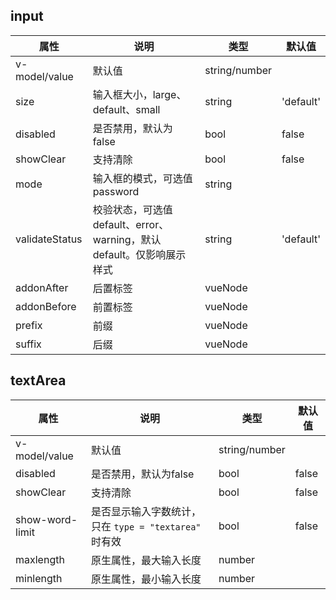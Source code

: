 
<Meta title="输入类/输入框 Input/API 参考" />

## input

| 属性           | 说明                                                         | 类型          | 默认值    |
| -------------- | ------------------------------------------------------------ | ------------- | --------- |
| v-model/value  | 默认值                                                       | string/number |           |
| size           | 输入框大小，large、default、small                            | string        | 'default' |
| disabled       | 是否禁用，默认为false                                        | bool          | false     |
| showClear      | 支持清除                                                     | bool          | false     |
| mode           | 输入框的模式，可选值password                                 | string        |           |
| validateStatus | 校验状态，可选值default、error、warning，默认default。仅影响展示样式 | string        | 'default' |
| addonAfter     | 后置标签                                                     | vueNode       |           |
| addonBefore    | 前置标签                                                     | vueNode       |           |
| prefix         | 前缀                                                         | vueNode       |           |
| suffix         | 后缀                                                         | vueNode       |           |

## textArea

| 属性            | 说明                                                  | 类型          | 默认值 |
| --------------- | ----------------------------------------------------- | ------------- | ------ |
| v-model/value   | 默认值                                                | string/number |        |
| disabled        | 是否禁用，默认为false                                 | bool          | false  |
| showClear       | 支持清除                                              | bool          | false  |
| show-word-limit | 是否显示输入字数统计，只在 `type = "textarea"` 时有效 | bool          | false  |
| maxlength       | 原生属性，最大输入长度                                | number        |        |
| minlength       | 原生属性，最小输入长度                                | number        |        |



